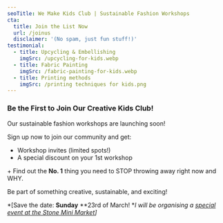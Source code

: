 ```yaml
---
seoTitle: We Make Kids Club | Sustainable Fashion Workshops
cta:
  title: Join the List Now
  url: /joinus
  disclaimer: '(No spam, just fun stuff!)'
testimonial:
  - title: Upcycling & Embellishing
    imgSrc: /upcycling-for-kids.webp
  - title: Fabric Painting
    imgSrc: /fabric-painting-for-kids.webp
  - title: Printing methods
    imgSrc: /printing techniques for kids.png
---
```


### Be the First to Join Our Creative Kids Club!

Our sustainable fashion workshops are launching soon!

Sign up now to join our community and get:

* Workshop invites (limited spots!)
* A special discount on your 1st workshop

\+ Find out the **No. 1** thing you need to STOP throwing away right now and WHY.

Be part of something creative, sustainable, and exciting!

\*\[Save the date: **Sunday** \*\*23rd of March! \**I will be organising a [special event at the Stone Mini Market](https://wemakekidsclub.com/news/Fashion-Kids-Workshop-Leytonstone-23-03-25/)]*
